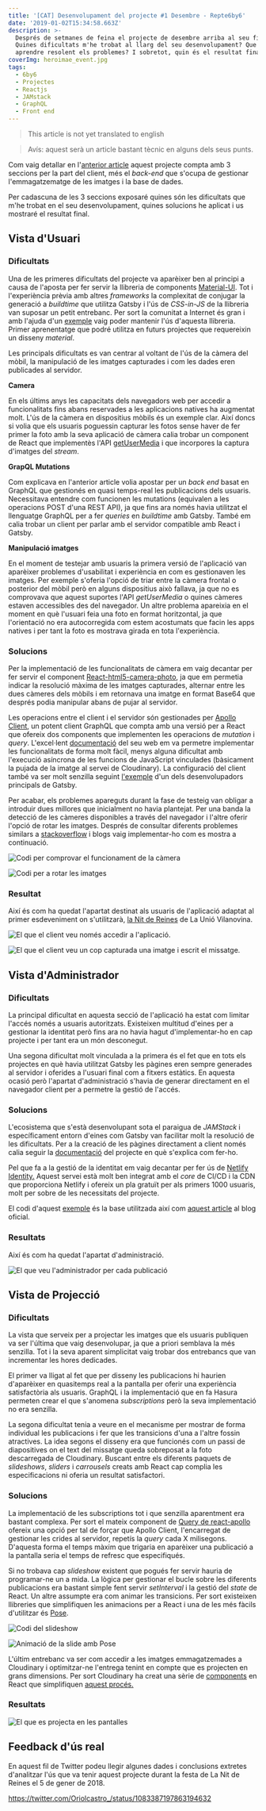 ```yaml
---
title: '[CAT] Desenvolupament del projecte #1 Desembre - Repte6by6'
date: '2019-01-02T15:34:58.663Z'
description: >-
  Després de setmanes de feina el projecte de desembre arriba al seu final.
  Quines dificultats m'he trobat al llarg del seu desenvolupament? Que he pogut
  aprendre resolent els problemes? I sobretot, quin és el resultat final?
coverImg: heroimae_event.jpg
tags:
  - 6by6
  - Projectes
  - Reactjs
  - JAMstack
  - GraphQL
  - Front end
---
```

> This article is not yet translated to english

> Avís: aquest serà un article bastant tècnic en alguns dels seus punts.

Com vaig detallar en l'[anterior article](/blog/2018-12-12-projecte-1-desembre-repte6by6/) aquest projecte compta amb 3 seccions per la part del client, més el _back-end_ que s'ocupa de gestionar l'emmagatzematge de les imatges i la base de dades.

Per cadascuna de les 3 seccions exposaré quines són les dificultats que m'he trobat en el seu desenvolupament, quines solucions he aplicat i us mostraré el resultat final.

## Vista d'Usuari

### Dificultats

Una de les primeres dificultats del projecte va aparèixer ben al principi a causa de l'aposta per fer servir la llibreria de components [Material-UI](https://material-ui.com/). Tot i l'experiència prèvia amb altres _frameworks_ la complexitat de conjugar la generació a _buildtime_ que utilitza Gatsby i l'ús de _CSS-in-JS_ de la llibreria van suposar un petit entrebanc. Per sort la comunitat a Internet és gran i amb l'ajuda d'un [exemple](https://github.com/mui-org/material-ui/tree/master/examples/gatsby) vaig poder mantenir l'ús d'aquesta llibreria. Primer aprenentatge que podré utilitza en futurs projectes que requereixin un disseny _material_.

Les principals dificultats es van centrar al voltant de l'ús de la càmera del mòbil, la manipulació de les imatges capturades i com les dades eren publicades al servidor.

**Camera**

En els últims anys les capacitats dels navegadors web per accedir a funcionalitats fins abans reservades a les aplicacions natives ha augmentat molt. L'ús de la càmera en dispositius mòbils és un exemple clar. Així doncs si volia que els usuaris poguessin capturar les fotos sense haver de fer primer la foto amb la seva aplicació de càmera calia trobar un component de React que implementès l'API [getUserMedia](https://developer.mozilla.org/en-US/docs/Web/API/MediaDevices/getUserMedia) i que incorpores la captura d'imatges del _stream_.

**GrapQL Mutations**

Com explicava en l'anterior article volia apostar per un _back end_ basat en GraphQL que gestionés en quasi temps-real les publicacions dels usuaris. Necessitava entendre com funcionen les mutations (equivalen a les operacions POST d'una REST API), ja que fins ara només havia utilitzat el llenguatge GraphQL per a fer _queries_ en _buildtime_ amb Gatsby. També em calia trobar un client per parlar amb el servidor compatible amb React i Gatsby.

**Manipulació imatges**

En el moment de testejar amb usuaris la primera versió de l'aplicació van aparèixer problemes d'usabilitat i experiència en com es gestionaven les imatges. Per exemple s'oferia l'opció de triar entre la càmera frontal o posterior del mòbil però en alguns dispositius això fallava, ja que no es comprovava que aquest suportes l'API _getUserMedia_ o quines càmeres estaven accessibles des del navegador. Un altre problema apareixia en el moment en què l'usuari feia una foto en format horitzontal, ja que l'orientació no era autocorregida com estem acostumats que facin les apps natives i per tant la foto es mostrava girada en tota l'experiència.

### Solucions

Per la implementació de les funcionalitats de càmera em vaig decantar per fer servir el component [React-html5-camera-photo](https://www.npmjs.com/package/react-html5-camera-photo), ja que em permetia indicar la resolució màxima de les imatges capturades, alternar entre les dues càmeres dels mòbils i em retornava una imatge en format Base64 que després podia manipular abans de pujar al servidor.

Les operacions entre el client i el servidor són gestionades per [Apollo Client,](https://www.apollographql.com/docs/react/) un potent client GraphQL que compta amb una versió per a React que ofereix dos components que implementen les operacions de _mutation_ i _query_. L'excel·lent [documentació](https://www.apollographql.com/docs/react/api/react-apollo.html) del seu web em va permetre implementar les funcionalitats de forma molt fàcil, menys alguna dificultat amb l'execució asíncrona de les funcions de JavaScript vinculades (bàsicament la pujada de la imatge al servei de Cloudinary). La configuració del client també va ser molt senzilla seguint [l'exemple](https://github.com/jlengstorf/gatsby-with-apollo) d'un dels desenvolupadors principals de Gatsby.

Per acabar, els problemes apareguts durant la fase de testeig van obligar a introduir dues millores que inicialment no havia plantejat. Per una banda la detecció de les càmeres disponibles a través del navegador i l'altre oferir l'opció de rotar les imatges. Després de consultar diferents problemes similars a [stackoverflow](https://stackoverflow.com/) i blogs vaig implementar-ho com es mostra a continuació.

![Codi per comprovar el funcionament de la càmera](./getusermedia.png "Codi per comprovar el funcionament de la càmera")

![Codi per a rotar les imatges](./rotateimage.png "Codi per a rotar les imatges")

### Resultat

Així és com ha quedat l'apartat destinat als usuaris de l'aplicació adaptat al primer esdeveniment on s'utilitzarà, [la Nit de Reines](https://www.facebook.com/events/739878189741702/) de La Unió Vilanovina.

![El que el client veu només accedir a l'aplicació.](./6by6december_client_empty.png "El que el client veu només accedir a l'aplicació.")

![El que el client veu un cop capturada una imatge i escrit el missatge.](./6by6december_client_full.png "El que el client veu un cop capturada una imatge i escrit el missatge.")

## Vista d'Administrador

### Dificultats

La principal dificultat en aquesta secció de l'aplicació ha estat com limitar l'accés només a usuaris autoritzats. Existeixen multitud d'eines per a gestionar la identitat però fins ara no havia hagut d'implementar-ho en cap projecte i per tant era un món desconegut. 

Una segona dificultat molt vinculada a la primera és el fet que en tots els projectes en què havia utilitzat Gatsby les pàgines eren sempre generades al servidor i oferides a l'usuari final com a fitxers estàtics. En aquesta ocasió però l'apartat d'administració s'havia de generar directament en el navegador client per a permetre la gestió de l'accés.

### Solucions

L'ecosistema que s'està desenvolupant sota el paraigua de _JAMStack_ i específicament entorn d'eines com Gatsby van facilitar molt la resolució de les dificultats. Per a la creació de les pàgines directament a client només calia seguir la [documentació](https://www.gatsbyjs.org/docs/authentication-tutorial/#creating-client-only-routes) del projecte en què s'explica com fer-ho. 

Pel que fa a la gestió de la identitat em vaig decantar per fer ús de [Netlify Identity.](https://www.netlify.com/docs/identity/) Aquest servei està molt ben integrat amb el _core_ de CI/CD i la CDN que proporciona Netlify i ofereix un pla gratuït per als primers 1000 usuaris, molt per sobre de les necessitats del projecte. 

El codi d'aquest [exemple](https://github.com/sw-yx/jamstack-hackathon-starter) és la base utilitzada així com [aquest article](https://www.gatsbyjs.org/blog/2018-12-17-turning-the-static-dynamic/) al blog oficial.

### Resultats

Així és com ha quedat l'apartat d'administració.

![El que veu l'administrador per cada publicació](./6by6december_admin.png "El que veu l'administrador per cada publicació")

## Vista de Projecció

### Dificultats

La vista que serveix per a projectar les imatges que els usuaris publiquen va ser l'última que vaig desenvolupar, ja que a priori semblava la més senzilla. Tot i la seva aparent simplicitat vaig trobar dos entrebancs que van incrementar les hores dedicades. 

El primer va lligat al fet que per disseny les publicacions hi haurien d'aparèixer en quasitemps real a la pantalla per oferir una experiència satisfactòria als usuaris. GraphQL i la implementació que en fa Hasura permeten crear el que s'anomena _subscriptions_ però la seva implementació no era senzilla.

La segona dificultat tenia a veure en el mecanisme per mostrar de forma individual les publicacions i fer que les transicions d'una a l'altre fossin atractives. La idea segons el disseny era que funcionés com un passi de diapositives on el text del missatge queda sobreposat a la foto descarregada de Cloudinary. Buscant entre els diferents paquets de _slideshows_, _sliders_ i _carrousels_ creats amb React cap complia les especificacions ni oferia un resultat satisfactori.

### Solucions

La implementació de les subscriptions tot i que senzilla aparentment era bastant complexa. Per sort el mateix component de [Query de react-apollo](https://www.apollographql.com/docs/react/essentials/queries.html#refetching) ofereix una opció per tal de forçar que Apollo Client, l'encarregat de gestionar les crides al servidor, repetís la _query_ cada X milisegons. D'aquesta forma el temps màxim que trigaria en aparèixer una publicació a la pantalla seria el temps de refresc que especifiqués.

Si no trobava cap _slideshow_ existent que pogués fer servir hauria de programar-ne un a mida. La lògica per gestionar el bucle sobre les diferents publicacions era bastant simple fent servir _setInterval_ i la gestió del _state_ de React. Un altre assumpte era com animar les transicions. Per sort existeixen llibreries que simplifiquen les animacions per a React i una de les més fàcils d'utilitzar és [Pose](https://popmotion.io/pose/).

![Codi del slideshow](./slideshow.png "Codi del slideshow")

![Animació de la slide amb Pose](./animatedslide.png "Animació de la slide amb Pose")

L'últim entrebanc va ser com accedir a les imatges emmagatzemades a Cloudinary i optimitzar-ne l'entrega tenint en compte que es projecten en grans dimensions. Per sort Cloudinary ha creat una sèrie de [components](https://github.com/cloudinary/cloudinary-react) en React que simplifiquen [aquest procés.](https://cloudinary.com/documentation/react_image_manipulation)

### Resultats

![El que es projecta en les pantalles](./6by6december_presenter.png "El que es projecta en les pantalles")

## Feedback d'ús real

En aquest fil de Twitter podeu llegir algunes dades i conclusions extretes d'analitzar l'ús que va tenir aquest projecte durant la festa de La Nit de Reines el 5 de gener de 2018.

https://twitter.com/Oriolcastro_/status/1083387197863194632
